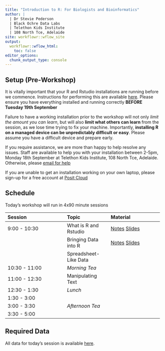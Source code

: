 ```yaml
---
title: "Introduction to R: For Biologists and Bioinformatics"
author: |
  | Dr Stevie Pederson
  | Black Ochre Data Labs
  | Telethon Kids Institute
  | 108 North Tce, Adelaide
site: workflowr::wflow_site
output:
  workflowr::wflow_html:
    toc: false
editor_options:
  chunk_output_type: console
---
```


## Setup (Pre-Workshop)

It is vitally important that your R and Rstudio installations are running before we commence.
Instructions for performing this are available [here]().
Please ensure you have everything installed and running correctly **BEFORE Tuesday 19th September**

Failure to have a working installation prior to the workshop will not only *limit the amount you can learn*, but will also **limit what others can learn** from the session, as we lose time trying to fix your machine.
Importantly, **installing R on a managed device can be unpredictably difficult or easy**.
Please assume you have a difficult device and prepare early.

If you require assistance, we are more than happy to help resolve any issues.
Staff are available to help you with your installation between 2-5pm, Monday 18th September at Telethon Kids Institute, 108 North Tce, Adelaide.
Otherwise, please [email for help](mailto:stephen.pederson@telethonkids.org.au)

If you are unable to get an installation working on your own laptop, please sign-up for a free account at [Posit Cloud](https://posit.cloud/)

## Schedule

Today's workshop will run in 4x90 minute sessions

| Session | Topic | Material |
|:------- |:----- |:------ |
| 9:00 - 10:30  | What is R and Rstudio | [Notes](rstudio.html) [Slides](rstudio_slides.html#/title-slide) | 
|               | Bringing Data into R | [Notes](data_import.html) [Slides](import_slides.html#/title-slide) |
|               | Spreadsheet-Like Data | |
| 10:30 - 11:00 | *Morning Tea*         | |
| 11:00 - 12:30 | Manipulating Text     | |
| 12:30 - 1:30  | *Lunch*               | |
| 1:30 - 3:00   |                       | |
| 3:00 - 3:30   | *Afternoon Tea*       | |
| 3:30 - 5:00   |                       | |

## Required Data

All data for today's session is available [here]().